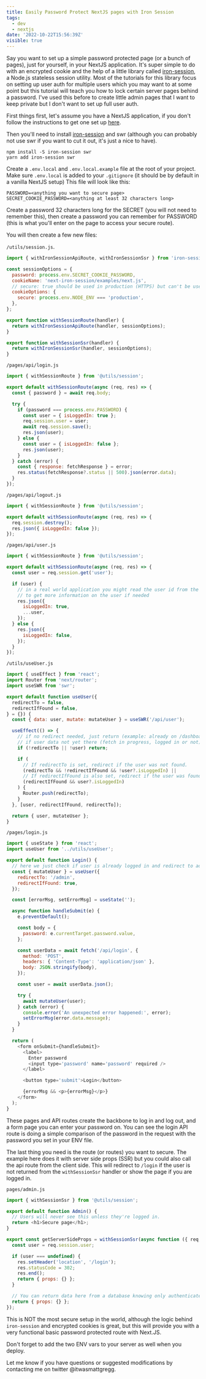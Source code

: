 ```yaml
---
title: Easily Password Protect NextJS pages with Iron Session
tags:
  - dev
  - nextjs
date: '2022-10-22T15:56:39Z'
visible: true
---
```


Say you want to set up a simple password protected page (or a bunch of pages),
just for yourself, in your NextJS application. It's super simple to do with an
encrypted cookie and the help of a little library called
[iron-session](https://github.com/vvo/iron-session), a Node.js stateless session
utility. Most of the tutorials for this library focus on setting up user auth
for multiple users which you may want to at some point but this tutorial will
teach you how to lock certain server pages behind a password. I've used this
before to create little admin pages that I want to keep private but I don't want
to set up full user auth.

First things first, let's assume you have a NextJS application, if you don't
follow the instructions to get one set up
[here](https://nextjs.org/docs/getting-started).

Then you'll need to install [iron-session](https://github.com/vvo/iron-session)
and swr (although you can probably not use swr if you want to cut it out, it's
just a nice to have).

```shell
npm install -S iron-session swr
yarn add iron-session swr
```

Create a `.env.local` and `.env.local.example` file at the root of your project.
Make sure `.env.local` is added to your `.gitignore` (it should be by default in
a vanilla NextJS setup) This file will look like this:

```shell
PASSWORD=<anything you want to secure page>
SECRET_COOKIE_PASSWORD=<anything at least 32 characters long>
```

Create a password 32 characters long for the SECRET (you will not need to
remember this), then create a password you can remember for PASSWORD (this is
what you'll enter on the page to access your secure route).

You will then create a few new files:

`/utils/session.js`.

```js
import { withIronSessionApiRoute, withIronSessionSsr } from 'iron-session/next';

const sessionOptions = {
  password: process.env.SECRET_COOKIE_PASSWORD,
  cookieName: 'next-iron-session/examples/next.js',
  // secure: true should be used in production (HTTPS) but can't be used in development (HTTP)
  cookieOptions: {
    secure: process.env.NODE_ENV === 'production',
  },
};

export function withSessionRoute(handler) {
  return withIronSessionApiRoute(handler, sessionOptions);
}

export function withSessionSsr(handler) {
  return withIronSessionSsr(handler, sessionOptions);
}
```

`/pages/api/login.js`

```js
import { withSessionRoute } from '@utils/session';

export default withSessionRoute(async (req, res) => {
  const { password } = await req.body;

  try {
    if (password === process.env.PASSWORD) {
      const user = { isLoggedIn: true };
      req.session.user = user;
      await req.session.save();
      res.json(user);
    } else {
      const user = { isLoggedIn: false };
      res.json(user);
    }
  } catch (error) {
    const { response: fetchResponse } = error;
    res.status(fetchResponse?.status || 500).json(error.data);
  }
});
```

`/pages/api/logout.js`

```js
import { withSessionRoute } from '@utils/session';

export default withSessionRoute(async (req, res) => {
  req.session.destroy();
  res.json({ isLoggedIn: false });
});
```

`/pages/api/user.js`

```js
import { withSessionRoute } from '@utils/session';

export default withSessionRoute(async (req, res) => {
  const user = req.session.get('user');

  if (user) {
    // in a real world application you might read the user id from the session and then do a database request
    // to get more information on the user if needed
    res.json({
      isLoggedIn: true,
      ...user,
    });
  } else {
    res.json({
      isLoggedIn: false,
    });
  }
});
```

`/utils/useUser.js`

```js
import { useEffect } from 'react';
import Router from 'next/router';
import useSWR from 'swr';

export default function useUser({
  redirectTo = false,
  redirectIfFound = false,
} = {}) {
  const { data: user, mutate: mutateUser } = useSWR('/api/user');

  useEffect(() => {
    // if no redirect needed, just return (example: already on /dashboard)
    // if user data not yet there (fetch in progress, logged in or not) then don't do anything yet
    if (!redirectTo || !user) return;

    if (
      // If redirectTo is set, redirect if the user was not found.
      (redirectTo && !redirectIfFound && !user?.isLoggedIn) ||
      // If redirectIfFound is also set, redirect if the user was found
      (redirectIfFound && user?.isLoggedIn)
    ) {
      Router.push(redirectTo);
    }
  }, [user, redirectIfFound, redirectTo]);

  return { user, mutateUser };
}
```

`/pages/login.js`

```js
import { useState } from 'react';
import useUser from '../utils/useUser';

export default function Login() {
  // here we just check if user is already logged in and redirect to admin
  const { mutateUser } = useUser({
    redirectTo: '/admin',
    redirectIfFound: true,
  });

  const [errorMsg, setErrorMsg] = useState('');

  async function handleSubmit(e) {
    e.preventDefault();

    const body = {
      password: e.currentTarget.password.value,
    };

    const userData = await fetch('/api/login', {
      method: 'POST',
      headers: { 'Content-Type': 'application/json' },
      body: JSON.stringify(body),
    });

    const user = await userData.json();

    try {
      await mutateUser(user);
    } catch (error) {
      console.error('An unexpected error happened:', error);
      setErrorMsg(error.data.message);
    }
  }

  return (
    <form onSubmit={handleSubmit}>
      <label>
        Enter password
        <input type='password' name='password' required />
      </label>

      <button type='submit'>Login</button>

      {errorMsg && <p>{errorMsg}</p>}
    </form>
  );
}
```

These pages and API routes create the backbone to log in and log out, and a form
page you can enter your password on. You can see the login API route is doing a
simple comparison of the password in the request with the password you set in
your ENV file.

The last thing you need is the route (or routes) you want to secure. The example
here does it with server side props (SSR) but you could also call the api route
from the client side. This will redirect to `/login` if the user is not returned
from the `withSessionSsr` handler or show the page if you are logged in.

`pages/admin.js`

```js
import { withSessionSsr } from '@utils/session';

export default function Admin() {
  // Users will never see this unless they're logged in.
  return <h1>Secure page</h1>;
}

export const getServerSideProps = withSessionSsr(async function ({ req, res }) {
  const user = req.session.user;

  if (user === undefined) {
    res.setHeader('location', '/login');
    res.statusCode = 302;
    res.end();
    return { props: {} };
  }

  // You can return data here from a database knowing only authenticated users (you) will see it.
  return { props: {} };
});
```

This is NOT the most secure setup in the world, although the logic behind
`iron-session` and encrypted cookies is great, but this will provide you with a
very functional basic password protected route with Next.JS.

Don't forget to add the two ENV vars to your server as well when you deploy.

Let me know if you have questions or suggested modifications by contacting me on
twitter @itwasmattgregg.
